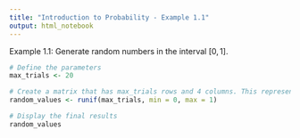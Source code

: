 ```yaml
---
title: "Introduction to Probability - Example 1.1"
output: html_notebook
---
```


Example 1.1: Generate random numbers in the interval $[0,1]$.

```r
# Define the parameters
max_trials <- 20

# Create a matrix that has max_trials rows and 4 columns. This represents the dice rolls.
random_values <- runif(max_trials, min = 0, max = 1)

# Display the final results
random_values
```
